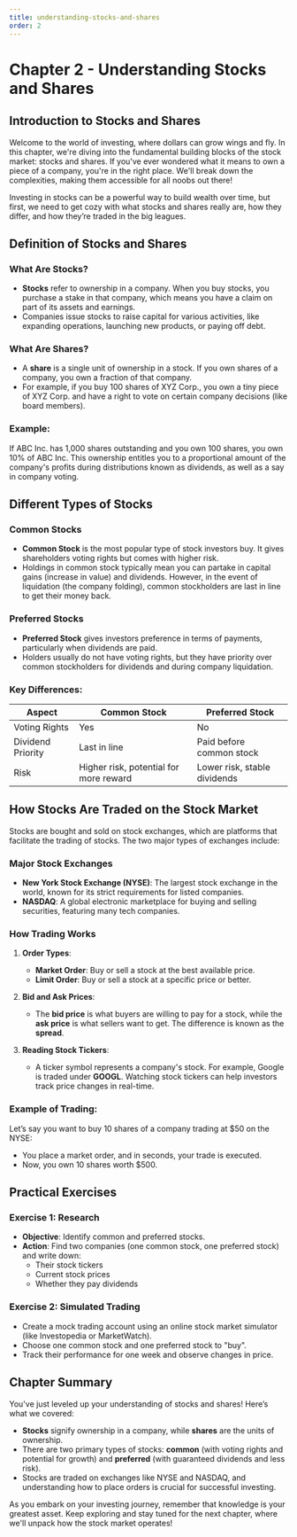 ```yaml
---
title: understanding-stocks-and-shares
order: 2
---
```


# Chapter 2 - Understanding Stocks and Shares

## Introduction to Stocks and Shares

Welcome to the world of investing, where dollars can grow wings and fly. In this chapter, we're diving into the fundamental building blocks of the stock market: stocks and shares. If you've ever wondered what it means to own a piece of a company, you're in the right place. We'll break down the complexities, making them accessible for all noobs out there!

Investing in stocks can be a powerful way to build wealth over time, but first, we need to get cozy with what stocks and shares really are, how they differ, and how they’re traded in the big leagues.

## Definition of Stocks and Shares

### What Are Stocks?

- **Stocks** refer to ownership in a company. When you buy stocks, you purchase a stake in that company, which means you have a claim on part of its assets and earnings.
- Companies issue stocks to raise capital for various activities, like expanding operations, launching new products, or paying off debt.

### What Are Shares?

- A **share** is a single unit of ownership in a stock. If you own shares of a company, you own a fraction of that company.
- For example, if you buy 100 shares of XYZ Corp., you own a tiny piece of XYZ Corp. and have a right to vote on certain company decisions (like board members).

### Example:

If ABC Inc. has 1,000 shares outstanding and you own 100 shares, you own 10% of ABC Inc. This ownership entitles you to a proportional amount of the company's profits during distributions known as dividends, as well as a say in company voting.

## Different Types of Stocks

### Common Stocks

- **Common Stock** is the most popular type of stock investors buy. It gives shareholders voting rights but comes with higher risk.
- Holdings in common stock typically mean you can partake in capital gains (increase in value) and dividends. However, in the event of liquidation (the company folding), common stockholders are last in line to get their money back.

### Preferred Stocks

- **Preferred Stock** gives investors preference in terms of payments, particularly when dividends are paid. 
- Holders usually do not have voting rights, but they have priority over common stockholders for dividends and during company liquidation.

### Key Differences:

| Aspect            | Common Stock                  | Preferred Stock           |
|-------------------|-------------------------------|---------------------------|
| Voting Rights      | Yes                           | No                        |
| Dividend Priority  | Last in line                  | Paid before common stock  |
| Risk               | Higher risk, potential for more reward | Lower risk, stable dividends |

## How Stocks Are Traded on the Stock Market

Stocks are bought and sold on stock exchanges, which are platforms that facilitate the trading of stocks. The two major types of exchanges include:

### Major Stock Exchanges

- **New York Stock Exchange (NYSE)**: The largest stock exchange in the world, known for its strict requirements for listed companies.
- **NASDAQ**: A global electronic marketplace for buying and selling securities, featuring many tech companies.

### How Trading Works

1. **Order Types**:
    - **Market Order**: Buy or sell a stock at the best available price.
    - **Limit Order**: Buy or sell a stock at a specific price or better.

2. **Bid and Ask Prices**:
    - The **bid price** is what buyers are willing to pay for a stock, while the **ask price** is what sellers want to get. The difference is known as the **spread**.

3. **Reading Stock Tickers**:
    - A ticker symbol represents a company's stock. For example, Google is traded under **GOOGL**. Watching stock tickers can help investors track price changes in real-time.

### Example of Trading:

Let’s say you want to buy 10 shares of a company trading at $50 on the NYSE:
- You place a market order, and in seconds, your trade is executed.
- Now, you own 10 shares worth $500.

## Practical Exercises

### Exercise 1: Research

- **Objective**: Identify common and preferred stocks.
- **Action**: Find two companies (one common stock, one preferred stock) and write down:
  - Their stock tickers
  - Current stock prices
  - Whether they pay dividends

### Exercise 2: Simulated Trading

- Create a mock trading account using an online stock market simulator (like Investopedia or MarketWatch).
- Choose one common stock and one preferred stock to "buy".
- Track their performance for one week and observe changes in price.

## Chapter Summary

You've just leveled up your understanding of stocks and shares! Here’s what we covered:

- **Stocks** signify ownership in a company, while **shares** are the units of ownership.
- There are two primary types of stocks: **common** (with voting rights and potential for growth) and **preferred** (with guaranteed dividends and less risk).
- Stocks are traded on exchanges like NYSE and NASDAQ, and understanding how to place orders is crucial for successful investing.

As you embark on your investing journey, remember that knowledge is your greatest asset. Keep exploring and stay tuned for the next chapter, where we'll unpack how the stock market operates!